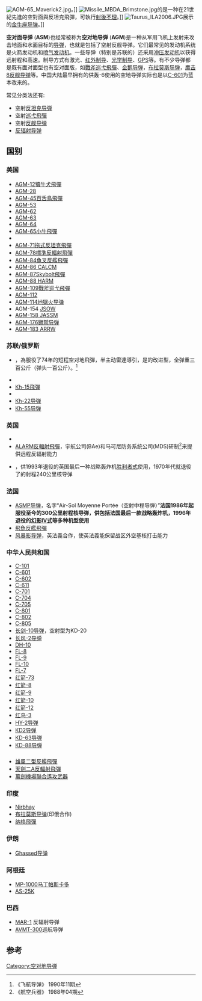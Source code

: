 [[File:AGM-65_Maverick2.jpg|thumb]]。]]
[[File:Missile_MBDA_Brimstone.jpg|thumb]]的{{link-en|硫磺石反坦克飛彈|Brimstone (missile)}}是一种在21世紀先進的空對面與反坦克飛彈，可執行[[射後不理|射後不理]]。]]
[[File:Taurus_ILA2006.JPG|thumb]]展示的[[金牛座导弹|金牛座导弹]]。]]

'''空对面导弹''' ('''ASM''')也经常被称为'''空对地导弹''' ('''AGM''')是一种从军用飞机上发射来攻击地面和水面目标的[[导弹|导弹]]，也就是包括了空射反舰导弹。它们最常见的发动机系统是火箭发动机和[[喷气发动机|喷气发动机]]。一些导弹（特别是苏联的）还采用[[冲压发动机|冲压发动机]]以获得远射程和高速。制导方式有激光、[[红外制导|红外制导]]、[[光学制导|光学制导]]、[[GPS|GPS]]等。有不少导弹都是既有面对面型也有空对面版，如[[戰斧巡弋飛彈|戰斧巡弋飛彈]]、[[AGM-119企鵝反艦飛彈|企鹅导弹]]，[[布拉莫斯导弹|布拉莫斯导弹]]，[[鹰击8反舰导弹|鹰击8反舰导弹]]等。中国大陆最早拥有的供轰-6使用的空地导弹实际也是以[[C-601|C-601]]为蓝本改来的。

常见分类法还有:
*空射[[反坦克导弹|反坦克导弹]]
*空射[[巡弋飛彈|巡弋飛彈]]
*空射[[反舰导弹|反舰导弹]]
*[[反辐射导弹|反辐射导弹]]

==国别==
===美国===
*[[AGM-12导弹|AGM-12犢牛犬飛彈]]
* [[AGM-28飛彈|AGM-28]]
* [[AGM-45百舌鳥飛彈|AGM-45百舌鳥飛彈]]
* [[AGM-53飛彈|AGM-53]]
*[[AGM-62导弹|AGM-62]]
*[[AGM-63导弹|AGM-63]]
*[[AGM-64导弹|AGM-64]]
*[[AGM-65小牛飛彈|AGM-65小牛飛彈]]
* {{link-en|AGM-69 SRAM|AGM-69 SRAM}}
*[[BGM-71拖式飛彈|AGM-71拖式反坦克飛彈]]
* [[AGM-78標準反輻射飛彈|AGM-78標準反輻射飛彈]]
* [[AGM-84魚叉反艦飛彈|AGM-84魚叉反艦飛彈]]
* [[AGM-86飛彈|AGM-86 CALCM]] 
* [[AGM-87Skybolt飛彈|AGM-87Skybolt飛彈]]
* [[AGM-88飛彈|AGM-88 HARM]]
*[[戰斧巡弋导弹|AGM-109戰斧巡弋飛彈]]
*[[AGM-112导弹|AGM-112]]
*[[AGM-114地獄火导弹|AGM-114地獄火导弹]]
* AGM-154 [[JSOW|JSOW]]
* [[AGM-158_JASSM|AGM-158 JASSM]]
* [[AGM-176狮鹫导弹|AGM-176狮鹫导弹]]
*[[AGM-183_ARRW|AGM-183 ARRW]]

===苏联/俄罗斯===
* {{link-en|AS-10飛彈|Kh-25}}，為服役了74年的短程空对地飛彈，半主动雷達導引，是{{link-en|AS-7飛彈|Kh-23 Grom}}的改进型，全弹重三百公斤（弹头一百公斤）。<ref>《飞航导弹》 1990年11期  </ref>
* {{link-en|KSR-5飛彈|KSR-5}}
* [[Kh-15飛彈|Kh-15飛彈]]
* {{link-en|Kh-20飛彈|Kh-20}}
* [[Kh-22导弹|Kh-22导弹]]
* [[Kh-55导弹|Kh-55导弹]]

===英国===
* {{link-en|海鷹飛彈|Sea Eagle (missile)}}
* [[ALARM反輻射飛彈|ALARM反輻射飛彈]]，宇航公司(BAe)和马可尼防务系统公司(MDS)研制<ref>《航空兵器》 1988年04期 </ref>来提供远程反辐射能力
*{{link-en|藍鋼飛彈|Blue Steel (missile)}}，供1993年退役的英国最后一种战略轰炸机[[胜利者式|胜利者式]]使用，1970年代就退役了的射程240公里核导弹

===法国===
* [[ASMP导弹|ASMP导弹]]，名字“Air-Sol Moyenne Portée（空射中程导弹）”'''法国1986年起服役至今的300公里射程核导弹，供包括法国最后一款战略轰炸机，1996年退役的[[幻影IV式|幻影IV式]]等多种机型使用'''
* [[飛魚反艦飛彈|飛魚反艦飛彈]]
* [[风暴影导弹|风暴影导弹]]，英法義合作，使英法義能保留战区外空基核打击能力

===中华人民共和国===

*[[C-101|C-101]]
*[[海鹰二号|C-601]]
*[[鹰击62反舰导弹|C-602]]
*[[C-611|C-611]]
*[[C-701|C-701]]
*[[C-704|C-704]] 
*[[C-705|C-705]]
*[[鹰击8反舰导弹|C-801]]
*[[鹰击83反舰导弹|C-802]]
*[[鹰击82反舰导弹|C-805]]
*[[长剑-10导弹|长剑-10导弹]]，空射型为KD-20
*[[长风-2导弹|长风-2导弹]]
*[[DH-10|DH-10]]
*[[FL-8|FL-8]]
*[[FL-9|FL-9]]
*[[FL-10|FL-10]]
*[[FL-7|FL-7]]
*[[红箭-73反坦克导弹|红箭-73]]
*[[红箭-8反坦克导弹|红箭-8]]
*[[红箭-9反坦克导弹|红箭-9]]
*[[红箭-10反坦克导弹|红箭-10]]
*[[红箭-12反坦克导弹|红箭-12]]
*[[红鸟-3|红鸟-3]]
*[[HY-2导弹|HY-2导弹]] 
*[[KD2导弹|KD2导弹]]
*[[KD-63导弹|KD-63导弹]]
*[[KD-88导弹|KD-88导弹]]

==={{ROC}}===
*[[雄風二型反艦飛彈|雄風二型反艦飛彈]]
*[[天劍二型飛彈#反輻射型|天劍二A反輻射飛彈]]
*[[萬劍機場聯合遙攻武器|萬劍機場聯合遙攻武器]]

===印度===
* [[Nirbhay|Nirbhay]]
* [[布拉莫斯导弹|布拉莫斯导弹]](印俄合作)
* [[纳格飛彈|纳格飛彈]]

===伊朗===
* [[Ghassed导弹|Ghassed导弹]]
===阿根廷===
*[[Martin_Pescador_MP-1000|MP-1000马丁帕斯卡多]]
*[[AS-25K|AS-25K]]

===巴西===
* [[MAR-1|MAR-1]] 反辐射导弹
* [[AVMT-300|AVMT-300]]巡航导弹

==参考==
{{reflist}}

{{飛彈}}

[[Category:空对地导弹|Category:空对地导弹]]